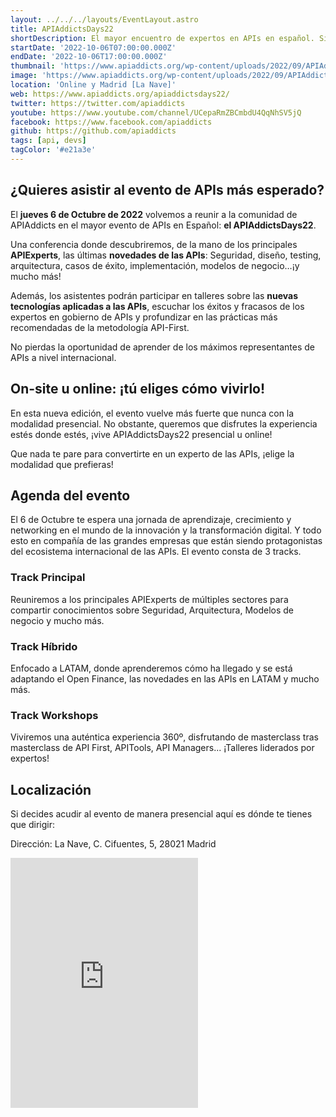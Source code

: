 ```yaml
---
layout: ../../../layouts/EventLayout.astro
title: APIAddictsDays22
shortDescription: El mayor encuentro de expertos en APIs en español. Si las APIs son tu mundo, no puedes faltar a este evento internacional.
startDate: '2022-10-06T07:00:00.000Z'
endDate: '2022-10-06T17:00:00.000Z'
thumbnail: 'https://www.apiaddicts.org/wp-content/uploads/2022/09/APIAddictsDays22-6.png'
image: 'https://www.apiaddicts.org/wp-content/uploads/2022/09/APIAddictsDays22-6.png'
location: 'Online y Madrid [La Nave]'
web: https://www.apiaddicts.org/apiaddictsdays22/
twitter: https://twitter.com/apiaddicts
youtube: https://www.youtube.com/channel/UCepaRmZBCmbdU4QqNhSV5jQ
facebook: https://www.facebook.com/apiaddicts
github: https://github.com/apiaddicts
tags: [api, devs]
tagColor: '#e21a3e'
---
```



## ¿Quieres asistir al evento de APIs más esperado?

El **jueves 6 de Octubre de 2022** volvemos a reunir a la comunidad de APIAddicts en el mayor evento de APIs en Español: **el APIAddictsDays22**.

Una conferencia donde descubriremos, de la mano de los principales **APIExperts**, las últimas **novedades de las APIs**: Seguridad, diseño, testing, arquitectura, casos de éxito, implementación, modelos de negocio…¡y mucho más!

Además, los asistentes podrán participar en talleres sobre las **nuevas tecnologías aplicadas a las APIs**, escuchar los éxitos y fracasos de los expertos en gobierno de APIs y profundizar en las prácticas más recomendadas de la metodología API-First.

No pierdas la oportunidad de aprender de los máximos representantes de APIs a nivel internacional.

## On-site u online: ¡tú eliges cómo vivirlo!

En esta nueva edición, el evento vuelve más fuerte que nunca con la modalidad presencial. No obstante, queremos que disfrutes la experiencia estés donde estés, ¡vive APIAddictsDays22 presencial u online!

Que nada te pare para convertirte en un experto de las APIs, ¡elige la modalidad que prefieras!

## Agenda del evento

El 6 de Octubre te espera una jornada de aprendizaje, crecimiento y networking en el mundo de la innovación y la transformación digital.  Y todo esto en compañía de las grandes empresas que están siendo protagonistas del ecosistema internacional de las APIs. El evento consta de 3 tracks.

### Track Principal

Reuniremos a los principales APIExperts de múltiples sectores para compartir conocimientos sobre Seguridad, Arquitectura, Modelos de negocio y mucho más.

### Track Híbrido

Enfocado a LATAM, donde aprenderemos cómo ha llegado y se está adaptando el Open Finance, las novedades en las APIs en LATAM y mucho más.

### Track Workshops

Viviremos una auténtica experiencia 360º, disfrutando de masterclass tras masterclass de API First, APITools, API Managers... ¡Talleres liderados por expertos!

## Localización

Si decides acudir al evento de manera presencial aquí es dónde te tienes que dirigir:

Dirección: La Nave, C. Cifuentes, 5, 28021 Madrid

<iframe className="w-full mt-4" height="400" src="https://www.google.com/maps/embed?pb=!1m18!1m12!1m3!1d3040.7636952189428!2d-3.6981867838185183!3d40.34758776776415!2m3!1f0!2f0!3f0!3m2!1i1024!2i768!4f13.1!3m3!1m2!1s0xd4226dc6a64c46b%3A0x23e1b239d4aea935!2sLa%20Nave!5e0!3m2!1ses!2ses!4v1664167897800!5m2!1ses!2ses" style="border:0;" allowfullscreen="" loading="lazy" referrerpolicy="no-referrer-when-downgrade"></iframe>


